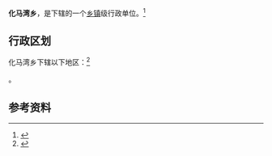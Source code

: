 {{中国乡级行政区|37/09/11/201/000}}

'''化马湾乡'''，是{{PRC admin/fullname|37/09/11/201/000|3}}下辖的一个[[乡镇|乡镇]]级行政单位。<ref>{{PRC admin/ref sgc|{{PRC admin/parent|37/09/11/201/000}}}}</ref>

== 行政区划 ==

化马湾乡下辖以下地区：<ref>{{PRC admin/ref sgc|37/09/11/201/000}}</ref>

{{PRC admin/children|37/09/11/201/000}}。

== 参考资料 ==

{{reflist}}

{{行政区划小作品}}
{{PRC admin/navcat|37/09/11/201/000}}